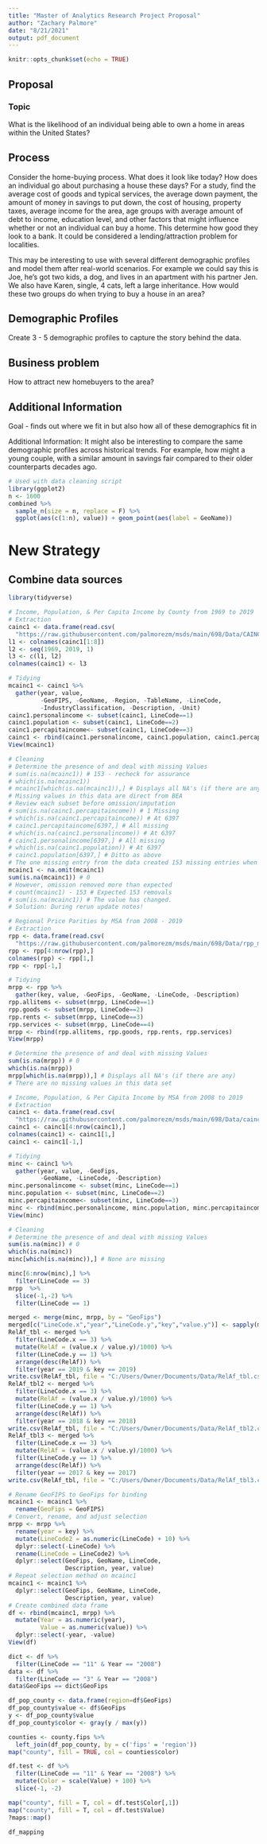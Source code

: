 ```yaml
---
title: "Master of Analytics Research Project Proposal"
author: "Zachary Palmore"
date: "8/21/2021"
output: pdf_document
---
```


```r
knitr::opts_chunk$set(echo = TRUE)
```

## Proposal 


### Topic 

What is the likelihood of an individual being able to own a home in areas within the United States? 

## Process 

Consider the home-buying process. What does it look like today? How does an individual go about purchasing a house these days? For a study, find the average cost of goods and typical services, the average down payment, the amount of money in savings to put down, the cost of housing, property taxes, average income for the area, age groups with average amount of debt to income, education level, and other factors that might influence whether or not an individual can buy a home. This determine how good they look to a bank. It could be considered a lending/attraction problem for localities.

This may be interesting to use with several different demographic profiles and model them after real-world scenarios. For example we could say this is Joe, he’s got two kids, a dog, and lives in an apartment with his partner Jen. We also have Karen, single, 4 cats, left a large inheritance. How would these two groups do when trying to buy a house in an area? 


## Demographic Profiles

Create 3 - 5 demographic profiles to capture the story behind the data. 

## Business problem

How to attract new homebuyers to the area?

## Additional Information

Goal - finds out where we fit in but also how all of these demographics fit in

Additional Information: It might also be interesting to compare the same demographic profiles across historical trends. For example, how might a young couple, with a similar amount in savings fair compared to their older counterparts decades ago. 

```r
# Used with data cleaning script
library(ggplot2)
n <- 1600
combined %>% 
  sample_n(size = n, replace = F) %>%
  ggplot(aes(c(1:n), value)) + geom_point(aes(label = GeoName))  
```


# New Strategy
## Combine data sources

```r
library(tidyverse)
```



```r
# Income, Population, & Per Capita Income by County from 1969 to 2019
# Extraction
cainc1 <- data.frame(read.csv(
  "https://raw.githubusercontent.com/palmorezm/msds/main/698/Data/CAINC1__ALL_AREAS_1969_2019.csv")) 
l1 <- colnames(cainc1[1:8])
l2 <- seq(1969, 2019, 1)
l3 <- c(l1, l2)
colnames(cainc1) <- l3

# Tidying
mcainc1 <- cainc1 %>% 
  gather(year, value, 
         -GeoFIPS, -GeoName, -Region, -TableName, -LineCode, 
         -IndustryClassification, -Description, -Unit) 
cainc1.personalincome <- subset(cainc1, LineCode==1)
cainc1.population <- subset(cainc1, LineCode==2)  
cainc1.percapitaincome<- subset(cainc1, LineCode==3) 
cainc1 <- rbind(cainc1.personalincome, cainc1.population, cainc1.percapitaincome)
View(mcainc1)

# Cleaning
# Determine the presence of and deal with missing Values
# sum(is.na(mcainc1)) # 153 - recheck for assurance
# which(is.na(mcainc1)) 
# mcainc1[which(is.na(mcainc1)),] # Displays all NA's (if there are any)
# Missing values in this data are direct from BEA 
# Review each subset before omission/imputation
# sum(is.na(cainc1.percapitaincome)) # 1 Missing
# which(is.na(cainc1.percapitaincome)) # At 6397
# cainc1.percapitaincome[6397,] # All missing 
# which(is.na(cainc1.personalincome)) # At 6397
# cainc1.personalincome[6397,] # All missing
# which(is.na(cainc1.population)) # At 6397
# cainc1.population[6397,] # Ditto as above
# The one missing entry from the data created 153 missing entries when gathered
mcainc1 <- na.omit(mcainc1)
sum(is.na(mcainc1)) # 0 
# However, omission removed more than expected
# count(mcainc1) - 153 # Expected 153 removals 
# sum(is.na(mcainc1)) # The value has changed. 
# Solution: During rerun update notes!
```



```r
# Regional Price Parities by MSA from 2008 - 2019
# Extraction
rpp <- data.frame(read.csv(
  "https://raw.githubusercontent.com/palmorezm/msds/main/698/Data/rpp_msa_11yr.csv")) 
rpp <- rpp[4:nrow(rpp),]
colnames(rpp) <- rpp[1,]
rpp <- rpp[-1,]

# Tidying
mrpp <- rpp %>% 
  gather(key, value, -GeoFips, -GeoName, -LineCode, -Description) 
rpp.allitems <- subset(mrpp, LineCode==1)
rpp.goods <- subset(mrpp, LineCode==2)  
rpp.rents <- subset(mrpp, LineCode==3) 
rpp.services <- subset(mrpp, LineCode==4)  
mrpp <- rbind(rpp.allitems, rpp.goods, rpp.rents, rpp.services)
View(mrpp)

# Determine the presence of and deal with missing Values
sum(is.na(mrpp)) # 0
which(is.na(mrpp))
mrpp[which(is.na(mrpp)),] # Displays all NA's (if there are any)
# There are no missing values in this data set 
```



```r
# Income, Population, & Per Capita Income by MSA from 2008 to 2019
# Extraction
cainc1 <- data.frame(read.csv(
  "https://raw.githubusercontent.com/palmorezm/msds/main/698/Data/cainc1_msa_11yr.csv")) 
cainc1 <- cainc1[4:nrow(cainc1),]
colnames(cainc1) <- cainc1[1,]
cainc1 <- cainc1[-1,]

# Tidying
minc <- cainc1 %>% 
  gather(year, value, -GeoFips, 
         -GeoName, -LineCode, -Description) 
minc.personalincome <- subset(minc, LineCode==1)
minc.population <- subset(minc, LineCode==2)  
minc.percapitaincome<- subset(minc, LineCode==3) 
minc <- rbind(minc.personalincome, minc.population, minc.percapitaincome)
View(minc)

# Cleaning
# Determine the presence of and deal with missing Values
sum(is.na(minc)) # 0
which(is.na(minc))
minc[which(is.na(minc)),] # None are missing
```


```r
minc[6:nrow(minc),] %>% 
  filter(LineCode == 3)
mrpp  %>%
  slice(-1,-2) %>%
  filter(LineCode == 1)

merged <- merge(minc, mrpp, by = "GeoFips")
merged[c("LineCode.x","year","LineCode.y","key","value.y")] <- sapply(merged[c("LineCode.x","year","LineCode.y","key","value.y")], as.numeric)
RelAf_tbl <- merged %>% 
  filter(LineCode.x == 3) %>% 
  mutate(RelAf = (value.x / value.y)/1000) %>% 
  filter(LineCode.y == 1) %>%
  arrange(desc(RelAf)) %>% 
  filter(year == 2019 & key == 2019)
write.csv(RelAf_tbl, file = "C:/Users/Owner/Documents/Data/RelAf_tbl.csv")
RelAf_tbl2 <- merged %>% 
  filter(LineCode.x == 3) %>% 
  mutate(RelAf = (value.x / value.y)/1000) %>% 
  filter(LineCode.y == 1) %>%
  arrange(desc(RelAf)) %>% 
  filter(year == 2018 & key == 2018)
write.csv(RelAf_tbl, file = "C:/Users/Owner/Documents/Data/RelAf_tbl2.csv")
RelAf_tbl3 <- merged %>% 
  filter(LineCode.x == 3) %>% 
  mutate(RelAf = (value.x / value.y)/1000) %>% 
  filter(LineCode.y == 1) %>%
  arrange(desc(RelAf)) %>% 
  filter(year == 2017 & key == 2017)
write.csv(RelAf_tbl, file = "C:/Users/Owner/Documents/Data/RelAf_tbl3.csv")
```




```r
# Rename GeoFIPS to GeoFips for binding
mcainc1 <- mcainc1 %>% 
  rename(GeoFips = GeoFIPS)
# Convert, rename, and adjust selection
mrpp <- mrpp %>% 
  rename(year = key) %>% 
  mutate(LineCode2 = as.numeric(LineCode) + 10) %>% 
  dplyr::select(-LineCode) %>% 
  rename(LineCode = LineCode2) %>% 
  dplyr::select(GeoFips, GeoName, LineCode, 
                Description, year, value)
# Repeat selection method on mcainc1 
mcainc1 <- mcainc1 %>% 
  dplyr::select(GeoFips, GeoName, LineCode, 
                Description, year, value) 
# Create combined data frame 
df <- rbind(mcainc1, mrpp) %>% 
  mutate(Year = as.numeric(year), 
         Value = as.numeric(value)) %>% 
  dplyr::select(-year, -value) 
View(df)
```



```r
dict <- df %>% 
  filter(LineCode == "11" & Year == "2008") 
data <- df %>% 
  filter(LineCode == "3" & Year == "2008")
data$GeoFips == dict$GeoFips

```




```r
df_pop_county <- data.frame(region=df$GeoFips)
df_pop_county$value <- df$GeoFips
y <- df_pop_county$value
df_pop_county$color <- gray(y / max(y))

counties <- county.fips %>% 
  left_join(df_pop_county, by = c('fips' = 'region'))
map("county", fill = TRUE, col = counties$color)

df.test <- df %>% 
  filter(LineCode == "11" & Year == "2008") %>% 
  mutate(Color = scale(Value) + 100) %>% 
  slice(-1, -2)

map("county", fill = T, col = df.test$Color[,1])
map("county", fill = T, col = df.test$Value)
?maps::map()
```





```r
df_mapping
```




